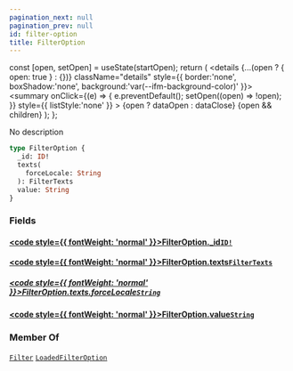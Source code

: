 ```yaml
---
pagination_next: null
pagination_prev: null
id: filter-option
title: FilterOption
---
```









  const [open, setOpen] = useState(startOpen);
  return (
    <details {...(open ? { open: true } : {})} className="details" style={{ border:'none', boxShadow:'none', background:'var(--ifm-background-color)' }}>
      <summary
        onClick={(e) => {
          e.preventDefault();
          setOpen((open) => !open);
        }}
        style={{ listStyle:'none' }}
      >
      {open ? dataOpen : dataClose}
      </summary>
      {open && children}
    </details>
  );
};








No description


```graphql
type FilterOption {
  _id: ID!
  texts(
    forceLocale: String
  ): FilterTexts
  value: String
}
```




### Fields

#### [<code style={{ fontWeight: 'normal' }}>FilterOption.<b>_id</b></code>](#)<Bullet />[`ID!`](/types/scalars/id.mdx) <Badge class="badge badge--secondary" text="non-null"/> <Badge class="badge badge--secondary" text="scalar"/> 



#### [<code style={{ fontWeight: 'normal' }}>FilterOption.<b>texts</b></code>](#)<Bullet />[`FilterTexts`](/types/objects/filter-texts.mdx) <Badge class="badge badge--secondary" text="object"/> 

##### [<code style={{ fontWeight: 'normal' }}>FilterOption.texts.<b>forceLocale</b></code>](#)<Bullet />[`String`](/types/scalars/string.mdx) <Badge class="badge badge--secondary" text="scalar"/> 



#### [<code style={{ fontWeight: 'normal' }}>FilterOption.<b>value</b></code>](#)<Bullet />[`String`](/types/scalars/string.mdx) <Badge class="badge badge--secondary" text="scalar"/> 







### Member Of

[`Filter`](/types/objects/filter.mdx)  <Badge class="badge badge--secondary" text="object"/><Bullet />[`LoadedFilterOption`](/types/objects/loaded-filter-option.mdx)  <Badge class="badge badge--secondary" text="object"/>

